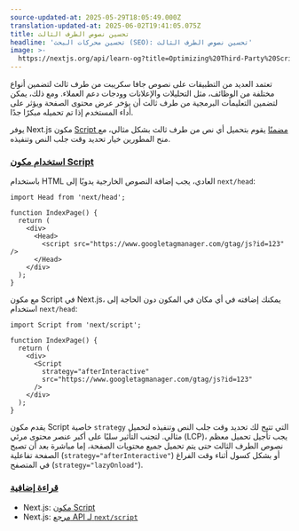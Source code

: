 ```yaml
---
source-updated-at: 2025-05-29T18:05:49.000Z
translation-updated-at: 2025-06-02T19:41:05.075Z
title: تحسين نصوص الطرف الثالث
headline: 'تحسين محركات البحث (SEO): تحسين نصوص الطرف الثالث'
image: >-
  https://nextjs.org/api/learn-og?title=Optimizing%20Third-Party%20Scripts&amp;chapter=28
---
```


تعتمد العديد من التطبيقات على نصوص جافا سكريبت من طرف ثالث لتضمين أنواع مختلفة من الوظائف، مثل التحليلات والإعلانات وودجات دعم العملاء. ومع ذلك، يمكن لتضمين التعليمات البرمجية من طرف ثالث أن يؤخر عرض محتوى الصفحة ويؤثر على أداء المستخدم إذا تم تحميله مبكرًا جدًا.

يوفر Next.js مكون [Script مضمنًا](/docs/basic-features/script) يقوم بتحميل أي نص من طرف ثالث بشكل مثالي، مع منح المطورين خيار تحديد وقت جلب النص وتنفيذه.

### [استخدام مكون Script](#using-the-script-component)

باستخدام HTML العادي، يجب إضافة النصوص الخارجية يدويًا إلى `next/head`:

```
import Head from 'next/head';
 
function IndexPage() {
  return (
    <div>
      <Head>
        <script src="https://www.googletagmanager.com/gtag/js?id=123" />
      </Head>
    </div>
  );
}
```

مع مكون Script في Next.js، يمكنك إضافته في أي مكان في المكون دون الحاجة إلى استخدام `next/head`:

```
import Script from 'next/script';
 
function IndexPage() {
  return (
    <div>
      <Script
        strategy="afterInteractive"
        src="https://www.googletagmanager.com/gtag/js?id=123"
      />
    </div>
  );
}
```

يقدم مكون Script خاصية `strategy` التي تتيح لك تحديد وقت جلب النص وتنفيذه لتحميل مثالي. لتجنب التأثير سلبًا على أكبر عنصر محتوى مرئي (LCP)، يجب تأجيل تحميل معظم نصوص الطرف الثالث حتى يتم تحميل جميع محتويات الصفحة، إما مباشرة بعد أن تصبح الصفحة تفاعلية (`strategy="afterInteractive"`) أو بشكل كسول أثناء وقت الفراغ في المتصفح (`strategy="lazyOnload"`).

### [قراءة إضافية](#further-reading)

*   Next.js: [مكون Script](/docs/basic-features/script)
*   Next.js: [مرجع API لـ `next/script`](/docs/api-reference/next/script)